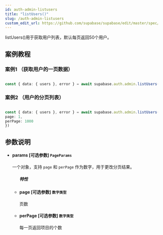 ```yaml
---
id: auth-admin-listusers
title: "listUsers()"
slug: /auth-admin-listusers
custom_edit_url: https://github.com/supabase/supabase/edit/master/spec/supabase_js_v2.yml
---
```


listUsers()用于获取用户列表，默认每页返回50个用户。


## 案例教程

### 案例1 （获取用户的一页数据）

<Tabs scrollable size="small" type="underlined" defaultActiveId="demo2">

<TabPanel id="demo2" label="使用方法">

  ```ts
                                                                                   
const { data: { users }, error } = await supabase.auth.admin.listUsers()
  ```

</TabPanel>
</Tabs>

### 案例2 （用户的分页列表）

<Tabs scrollable size="small" type="underlined" defaultActiveId="demo2">

<TabPanel id="demo2" label="使用方法">

  ```ts
                                                                                   
const { data: { users }, error } = await supabase.auth.admin.listUsers({
  page: 1,
  perPage: 1000
})
  ```

</TabPanel>
</Tabs>







## 参数说明

<ul className="method-list-group">
  

<li className="method-list-item">
  <h4 className="method-list-item-label">
    <span className="method-list-item-label-name">
      params
    </span>
    <span className="method-list-item-label-badge required">
      [可选参数]
    </span>
    <span className="method-list-item-validation">
      <code>PageParams</code>
    </span>
  </h4>
<div class="method-list-item-description">

一个对象，支持 `page` 和 `perPage` 作为数字，用于更改分页结果。

  </div>
  
<ul className="method-list-group">
  <h5 class="method-list-title method-list-title-isChild expanded">特性</h5>

<li className="method-list-item">
  <h4 className="method-list-item-label">
    <span className="method-list-item-label-name">
      page
    </span>
    <span className="method-list-item-label-badge required">
      [可选参数]
    </span>
    <span className="method-list-item-validation">
      <code>数字类型</code>
    </span>
  </h4>
  <div class="method-list-item-description">

页数

  </div>
  
</li>


<li className="method-list-item">
  <h4 className="method-list-item-label">
    <span className="method-list-item-label-name">
      perPage
    </span>
    <span className="method-list-item-label-badge required">
      [可选参数]
    </span>
    <span className="method-list-item-validation">
      <code>数字类型</code>
    </span>
  </h4>
  <div class="method-list-item-description">

每一页返回项目的个数

  </div>
  
</li>





</ul>

</li>

</ul>
